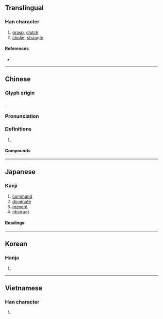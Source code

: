 {{character info/new}}
==Translingual==

===Han character===
{{Han char|rn=64|rad=手|as=04|sn=7|four=51012|canj=QMSU|ids=⿰扌厄}}

# [[grasp]], [[clutch]]
# [[choke]], [[strangle]]

====References====
* {{Han ref|kx=0419.150|dkj=11848|dj=0766.070|hdz=31834.100|uh=627C|ud=25212|bh=A7E3|bd=42979}}

----

==Chinese==
{{zh-forms}}

===Glyph origin===
{{Han etym}}
{{Han compound|手|alt1=扌|厄|ls=psc|c1=s|c2=p|t1=hand|ls2=ic}}.

===Pronunciation===
{{zh-pron
|m=è
|m-s=
|c=ak1,aak1
|c-t=
|g=
|h=pfs=
|j=
|mb=ngă̤
|md=
|mn=qz:iak/tw:e̍k/xm,zz:ek
|mn-t=eh4
|w=
|x=
|oc=y
|cat=
}}

===Definitions===
{{zh-hanzi}}

# {{rfdef|zh}}

====Compounds====
{{zh-der|令人扼腕|偏袒扼腕|扼制|扼吭|扼吭拊背|扼喉撫背|扼守|扼殺|扼腕|扼臂|扼虎|扼要|拊背扼喉|撫背扼喉|攘袂扼腕|簡明扼要}}

----

==Japanese==

===Kanji===
{{ja-kanji|grade=|rs=手04}}

# [[command]]
# [[dominate]]
# [[prevent]]
# [[obstruct]]

====Readings====
{{ja-readings
|goon=やく
|kanon=あく
|kun=おさ-える, お-す
}}

----

==Korean==

===Hanja===
{{ko-hanja|hangeul=액|eumhun=|rv=aek|mr=aek|y=ayk}}

# {{defn|lang=ko|sort=手04}}

----

==Vietnamese==

===Han character===
{{vi-hantu|ách}}

# {{defn|vi}}

{{cln|vi|Han tu}}